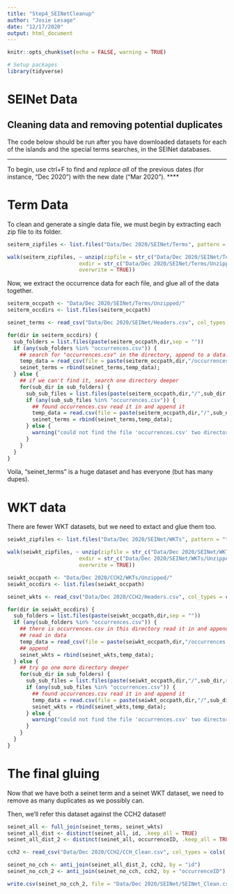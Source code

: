 ```yaml
---
title: "Step4_SEINetCleanup"
author: "Josie Lesage"
date: "12/17/2020"
output: html_document
---
```


```r
knitr::opts_chunk$set(echo = FALSE, warning = TRUE)

# Setup packages
library(tidyverse)
```

# SEINet Data

## Cleaning data and removing potential duplicates
The code below should be run after you have downloaded datasets for each of the islands and the special terms searches, in the SEINet databases.

****
To begin, use ctrl+F to find and *replace all* of the previous dates (for instance, "Dec 2020") with the new date ("Mar 2020").
****


# Term Data
To clean and generate a single data file, we must begin by extracting each zip file to its folder. 

```r
seiterm_zipfiles <- list.files("Data/Dec 2020/SEINet/Terms", pattern = "*.zip")

walk(seiterm_zipfiles, ~ unzip(zipfile = str_c("Data/Dec 2020/SEINet/Terms/", .x),
                       exdir = str_c("Data/Dec 2020/SEINet/Terms/Unzipped/", .x),
                       overwrite = TRUE))
```

Now, we extract the occurrence data for each file, and glue all of the data together.

```r
seiterm_occpath <- "Data/Dec 2020/SEINet/Terms/Unzipped/"
seiterm_occdirs <- list.files(seiterm_occpath)

seinet_terms <- read_csv("Data/Dec 2020/SEINet/Headers.csv", col_types = cols(.default = "c"))

for(dir in seiterm_occdirs) {
  sub_folders = list.files(paste(seiterm_occpath,dir,sep = ""))
  if (any(sub_folders %in% "occurrences.csv")) {
    ## search for "occurrences.csv" in the directory, append to a data.frame if so
    temp_data = read_csv(file = paste(seiterm_occpath,dir,"/occurrences.csv",sep = ""), col_types = cols(.default = "c"))
    seinet_terms = rbind(seinet_terms,temp_data);
  } else {
    ## if we can't find it, search one directory deeper
    for(sub_dir in sub_folders) {
      sub_sub_files = list.files(paste(seiterm_occpath,dir,"/",sub_dir,sep = ""))             
      if (any(sub_sub_files %in% "occurrences.csv")) {
        ## found occurrences.csv read it in and append it
        temp_data = read.csv(file = paste(seiterm_occpath,dir,"/",sub_dir,"/occurrences.csv",sep = ""))
        seinet_terms = rbind(seinet_terms,temp_data);
      } else {
        warning("could not find the file 'occurrences.csv' two directories deep")
      }
    } 
  }
}

```

Voila, "seinet_terms" is a huge dataset and has everyone (but has many dupes). 

# WKT data

There are fewer WKT datasets, but we need to extact and glue them too. 
```r
seiwkt_zipfiles <- list.files("Data/Dec 2020/SEINet/WKTs", pattern = "*.zip")

walk(seiwkt_zipfiles, ~ unzip(zipfile = str_c("Data/Dec 2020/SEINet/WKTs/", .x),
                       exdir = str_c("Data/Dec 2020/SEINet/WKTs/Unzipped/", .x),
                       overwrite = TRUE))
```

```r
seiwkt_occpath <- "Data/Dec 2020/CCH2/WKTs/Unzipped/"
seiwkt_occdirs <- list.files(seiwkt_occpath)

seinet_wkts <- read_csv("Data/Dec 2020/CCH2/Headers.csv", col_types = cols(.default = "c"))

for(dir in seiwkt_occdirs) {
  sub_folders = list.files(paste(seiwkt_occpath,dir,sep = ""))
  if (any(sub_folders %in% "occurrences.csv")) {
    ## there is occurrences.csv in this directory read it in and append to a data.frame.
    ## read in data 
    temp_data = read_csv(file = paste(seiwkt_occpath,dir,"/occurrences.csv",sep = ""), col_types = cols(.default = "c"))
    ## append
    seinet_wkts = rbind(seinet_wkts,temp_data);
  } else {
    ## try go one more directory deeper
    for(sub_dir in sub_folders) {
      sub_sub_files = list.files(paste(seiwkt_occpath,dir,"/",sub_dir,sep = ""))             
      if (any(sub_sub_files %in% "occurrences.csv")) {
        ## found occurrences.csv read it in and append it
        temp_data = read.csv(file = paste(seiwkt_occpath,dir,"/",sub_dir,"/occurrences.csv",sep = ""))
        seinet_wkts = rbind(seinet_wkts,temp_data);
      } else {
        warning("could not find the file 'occurrences.csv' two directories deep")
      }
    } 
  }
}
```

# The final gluing

Now that we have both a seinet term and a seinet WKT dataset, we need to remove as many duplicates as we possibly can. 

Then, we'll refer this dataset against the CCH2 dataset!

```r
seinet_all <- full_join(seinet_terms, seinet_wkts)
seinet_all_dist <- distinct(seinet_all, id, .keep_all = TRUE)
seinet_all_dist_2 <- distinct(seinet_all, occurrenceID, .keep_all = TRUE)

cch2 <- read_csv("Data/Dec 2020/CCH2/CCH_Clean.csv", col_types = cols(.default = "c"))

seinet_no_cch <- anti_join(seinet_all_dist_2, cch2, by = "id")
seinet_no_cch_2 <- anti_join(seinet_no_cch, cch2, by = "occurrenceID")

write.csv(seinet_no_cch_2, file = "Data/Dec 2020/SEINet/SEINet_Clean.csv", na="", row.names=FALSE)
```

